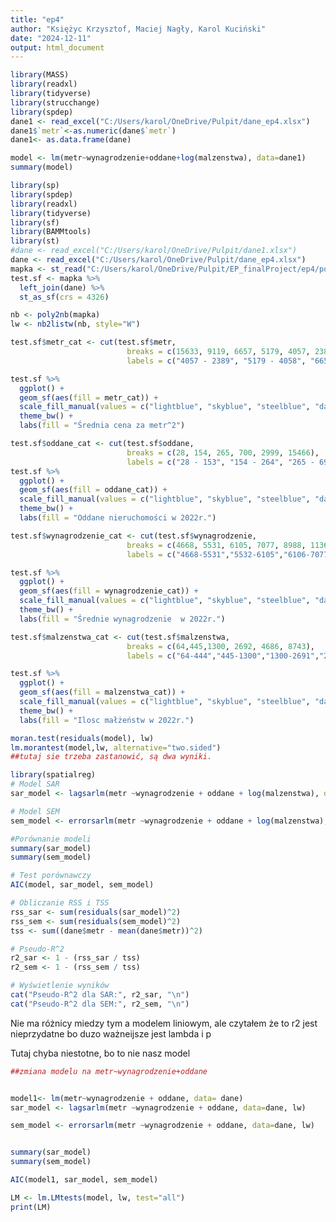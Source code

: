 ---
title: "ep4"
author: "Księżyc Krzysztof, Maciej Nagły, Karol Kuciński"
date: "2024-12-11"
output: html_document
---

```{r setup, include=FALSE}
library(MASS)
library(readxl)
library(tidyverse)
library(strucchange)
library(spdep)
dane1 <- read_excel("C:/Users/karol/OneDrive/Pulpit/dane_ep4.xlsx")
dane1$`metr`<-as.numeric(dane$`metr`)
dane1<- as.data.frame(dane)

```

```{r}
model <- lm(metr~wynagrodzenie+oddane+log(malzenstwa), data=dane1)
summary(model)

```


```{r}
library(sp)
library(spdep)
library(readxl)
library(tidyverse)
library(sf)
library(BAMMtools)
library(st)
#dane <- read_excel("C:/Users/karol/OneDrive/Pulpit/dane1.xlsx")
dane <- read_excel("C:/Users/karol/OneDrive/Pulpit/dane_ep4.xlsx")
mapka <- st_read("C:/Users/karol/OneDrive/Pulpit/EP_finalProject/ep4/powiaty.shp")
test.sf <- mapka %>%
  left_join(dane) %>%
  st_as_sf(crs = 4326)

nb <- poly2nb(mapka) 
lw <- nb2listw(nb, style="W") 
```


```{r}
test.sf$metr_cat <- cut(test.sf$metr, 
                          breaks = c(15633, 9119, 6657, 5179, 4057, 2389), 
                          labels = c("4057 - 2389", "5179 - 4058", "6657 - 5180", "9119 - 6658", "15633 - 9120"))

test.sf %>% 
  ggplot() +
  geom_sf(aes(fill = metr_cat)) +
  scale_fill_manual(values = c("lightblue", "skyblue", "steelblue", "darkblue", "navy")) + # Ustawianie kolorów dla przedziałów
  theme_bw() +
  labs(fill = "Średnia cena za metr^2")
```
```{r}
test.sf$oddane_cat <- cut(test.sf$oddane, 
                          breaks = c(28, 154, 265, 700, 2999, 15466), 
                          labels = c("28 - 153", "154 - 264", "265 - 699", "700 - 2998", "2999 - 15466"))
test.sf %>% 
  ggplot() +
  geom_sf(aes(fill = oddane_cat)) +
  scale_fill_manual(values = c("lightblue", "skyblue", "steelblue", "darkblue", "navy")) +
  theme_bw() +
  labs(fill = "Oddane nieruchomości w 2022r.")
```

```{r}

test.sf$wynagrodzenie_cat <- cut(test.sf$wynagrodzenie, 
                          breaks = c(4668, 5531, 6105, 7077, 8988, 11362), 
                          labels = c("4668-5531","5532-6105","6106-7077","7078-8988","8989-11362"))

test.sf %>% 
  ggplot() +
  geom_sf(aes(fill = wynagrodzenie_cat)) +
  scale_fill_manual(values = c("lightblue", "skyblue", "steelblue", "darkblue", "navy"))+
  theme_bw() +
  labs(fill = "Średnie wynagrodzenie  w 2022r.")
```

```{r}
test.sf$malzenstwa_cat <- cut(test.sf$malzenstwa, 
                          breaks = c(64,445,1300, 2692, 4686, 8743), 
                          labels = c("64-444","445-1300","1300-2691","2692-4685","4686-8743"))

test.sf %>% 
  ggplot() +
  geom_sf(aes(fill = malzenstwa_cat)) +
  scale_fill_manual(values = c("lightblue", "skyblue", "steelblue", "darkblue", "navy"))+
  theme_bw() +
  labs(fill = "Ilosc małżeństw w 2022r.")

```
```{r}

moran.test(residuals(model), lw)
lm.morantest(model,lw, alternative="two.sided")
##tutaj sie trzeba zastanowić, są dwa wyniki.
```

```{r}
library(spatialreg)
# Model SAR
sar_model <- lagsarlm(metr ~wynagrodzenie + oddane + log(malzenstwa), data=dane, lw)

# Model SEM
sem_model <- errorsarlm(metr ~wynagrodzenie + oddane + log(malzenstwa), data=dane, lw)

#Porównanie modeli
summary(sar_model)
summary(sem_model)

# Test porównawczy
AIC(model, sar_model, sem_model)

```

```{r}
# Obliczanie RSS i TSS
rss_sar <- sum(residuals(sar_model)^2)
rss_sem <- sum(residuals(sem_model)^2)
tss <- sum((dane$metr - mean(dane$metr))^2)

# Pseudo-R^2
r2_sar <- 1 - (rss_sar / tss)
r2_sem <- 1 - (rss_sem / tss)

# Wyświetlenie wyników
cat("Pseudo-R^2 dla SAR:", r2_sar, "\n")
cat("Pseudo-R^2 dla SEM:", r2_sem, "\n")
```
Nie ma różnicy miedzy tym a modelem liniowym, ale czytałem że to r2 jest nieprzydatne bo duzo ważneijsze jest lambda i p

Tutaj chyba niestotne, bo to nie nasz model
```{r}
##zmiana modelu na metr~wynagrodzenie+oddane


model1<- lm(metr~wynagrodzenie + oddane, data= dane)
sar_model <- lagsarlm(metr ~wynagrodzenie + oddane, data=dane, lw)

sem_model <- errorsarlm(metr ~wynagrodzenie + oddane, data=dane, lw)


summary(sar_model)
summary(sem_model)

AIC(model1, sar_model, sem_model)
```

```{r}
LM <- lm.LMtests(model, lw, test="all")
print(LM)


```

